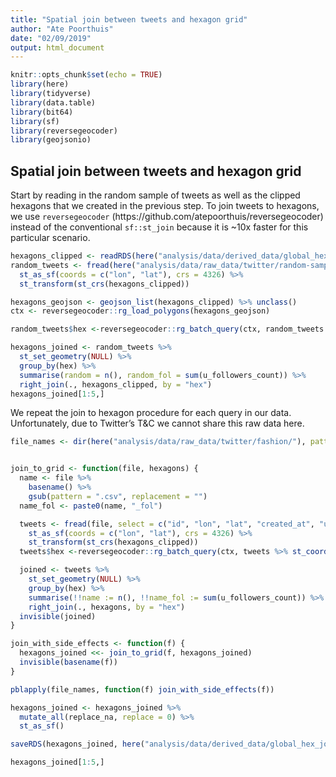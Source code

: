 ```yaml
---
title: "Spatial join between tweets and hexagon grid"
author: "Ate Poorthuis"
date: "02/09/2019"
output: html_document
---
```


```r
knitr::opts_chunk$set(echo = TRUE)
library(here)
library(tidyverse)
library(data.table)
library(bit64)
library(sf)
library(reversegeocoder)
library(geojsonio)
```

## Spatial join between tweets and hexagon grid

Start by reading in the random sample of tweets as well as the clipped hexagons that we created in the previous step. To join tweets to hexagons, we use `reversegeocoder` (https://github.com/atepoorthuis/reversegeocoder) instead of the conventional `sf::st_join` because it is ~10x faster for this particular scenario.

```r
hexagons_clipped <- readRDS(here("analysis/data/derived_data/global_hex_grid.rds"))
random_tweets <- fread(here("analysis/data/raw_data/twitter/random-sample/fashion-random.csv"), select = c("id", "lon", "lat", "created_at", "u_followers_count")) %>% 
  st_as_sf(coords = c("lon", "lat"), crs = 4326) %>% 
  st_transform(st_crs(hexagons_clipped))

hexagons_geojson <- geojson_list(hexagons_clipped) %>% unclass()
ctx <- reversegeocoder::rg_load_polygons(hexagons_geojson)

random_tweets$hex <-reversegeocoder::rg_batch_query(ctx, random_tweets %>% st_coordinates(), "hex")

hexagons_joined <- random_tweets %>% 
  st_set_geometry(NULL) %>% 
  group_by(hex) %>% 
  summarise(random = n(), random_fol = sum(u_followers_count)) %>% 
  right_join(., hexagons_clipped, by = "hex")
hexagons_joined[1:5,]
```

We repeat the join to hexagon procedure for each query in our data. Unfortunately, due to Twitter's T&C we cannot share this raw data here. 
```r
file_names <- dir(here("analysis/data/raw_data/twitter/fashion/"), pattern =".*csv", full.names = T)


join_to_grid <- function(file, hexagons) {
  name <- file %>% 
    basename() %>% 
    gsub(pattern = ".csv", replacement = "")
  name_fol <- paste0(name, "_fol")

  tweets <- fread(file, select = c("id", "lon", "lat", "created_at", "u_followers_count")) %>% 
    st_as_sf(coords = c("lon", "lat"), crs = 4326) %>% 
    st_transform(st_crs(hexagons_clipped))
  tweets$hex <-reversegeocoder::rg_batch_query(ctx, tweets %>% st_coordinates(), "hex")

  joined <- tweets %>% 
    st_set_geometry(NULL) %>% 
    group_by(hex) %>% 
    summarise(!!name := n(), !!name_fol := sum(u_followers_count)) %>% 
    right_join(., hexagons, by = "hex")
  invisible(joined)
}

join_with_side_effects <- function(f) {
  hexagons_joined <<- join_to_grid(f, hexagons_joined)
  invisible(basename(f))
}

pblapply(file_names, function(f) join_with_side_effects(f))

hexagons_joined <- hexagons_joined %>% 
  mutate_all(replace_na, replace = 0) %>% 
  st_as_sf()

saveRDS(hexagons_joined, here("analysis/data/derived_data/global_hex_joined.rds"))

hexagons_joined[1:5,]
```

